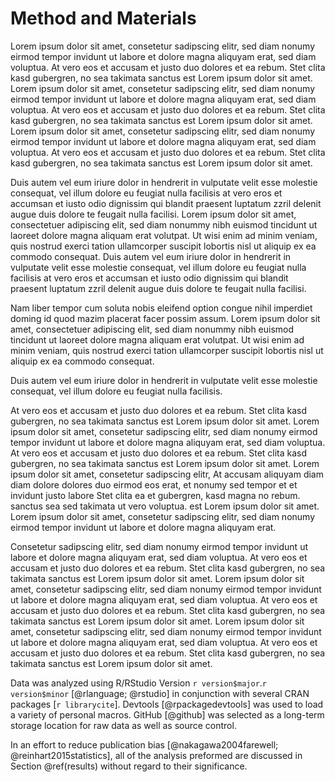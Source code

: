 # Method and Materials

Lorem ipsum dolor sit amet, consetetur sadipscing elitr, sed diam nonumy eirmod tempor invidunt ut labore et dolore magna aliquyam erat, sed diam voluptua.
At vero eos et accusam et justo duo dolores et ea rebum.
Stet clita kasd gubergren, no sea takimata sanctus est Lorem ipsum dolor sit amet.
Lorem ipsum dolor sit amet, consetetur sadipscing elitr, sed diam nonumy eirmod tempor invidunt ut labore et dolore magna aliquyam erat, sed diam voluptua.
At vero eos et accusam et justo duo dolores et ea rebum.
Stet clita kasd gubergren, no sea takimata sanctus est Lorem ipsum dolor sit amet.
Lorem ipsum dolor sit amet, consetetur sadipscing elitr, sed diam nonumy eirmod tempor invidunt ut labore et dolore magna aliquyam erat, sed diam voluptua.
At vero eos et accusam et justo duo dolores et ea rebum.
Stet clita kasd gubergren, no sea takimata sanctus est Lorem ipsum dolor sit amet.

Duis autem vel eum iriure dolor in hendrerit in vulputate velit esse molestie consequat, vel illum dolore eu feugiat nulla facilisis at vero eros et accumsan et iusto odio dignissim qui blandit praesent luptatum zzril delenit augue duis dolore te feugait nulla facilisi.
Lorem ipsum dolor sit amet, consectetuer adipiscing elit, sed diam nonummy nibh euismod tincidunt ut laoreet dolore magna aliquam erat volutpat.
Ut wisi enim ad minim veniam, quis nostrud exerci tation ullamcorper suscipit lobortis nisl ut aliquip ex ea commodo consequat.
Duis autem vel eum iriure dolor in hendrerit in vulputate velit esse molestie consequat, vel illum dolore eu feugiat nulla facilisis at vero eros et accumsan et iusto odio dignissim qui blandit praesent luptatum zzril delenit augue duis dolore te feugait nulla facilisi.

Nam liber tempor cum soluta nobis eleifend option congue nihil imperdiet doming id quod mazim placerat facer possim assum.
Lorem ipsum dolor sit amet, consectetuer adipiscing elit, sed diam nonummy nibh euismod tincidunt ut laoreet dolore magna aliquam erat volutpat.
Ut wisi enim ad minim veniam, quis nostrud exerci tation ullamcorper suscipit lobortis nisl ut aliquip ex ea commodo consequat.

Duis autem vel eum iriure dolor in hendrerit in vulputate velit esse molestie consequat, vel illum dolore eu feugiat nulla facilisis.

At vero eos et accusam et justo duo dolores et ea rebum.
Stet clita kasd gubergren, no sea takimata sanctus est Lorem ipsum dolor sit amet.
Lorem ipsum dolor sit amet, consetetur sadipscing elitr, sed diam nonumy eirmod tempor invidunt ut labore et dolore magna aliquyam erat, sed diam voluptua.
At vero eos et accusam et justo duo dolores et ea rebum.
Stet clita kasd gubergren, no sea takimata sanctus est Lorem ipsum dolor sit amet.
Lorem ipsum dolor sit amet, consetetur sadipscing elitr, At accusam aliquyam diam diam dolore dolores duo eirmod eos erat, et nonumy sed tempor et et invidunt justo labore Stet clita ea et gubergren, kasd magna no rebum.
sanctus sea sed takimata ut vero voluptua.
est Lorem ipsum dolor sit amet.
Lorem ipsum dolor sit amet, consetetur sadipscing elitr, sed diam nonumy eirmod tempor invidunt ut labore et dolore magna aliquyam erat. 

Consetetur sadipscing elitr, sed diam nonumy eirmod tempor invidunt ut labore et dolore magna aliquyam erat, sed diam voluptua.
At vero eos et accusam et justo duo dolores et ea rebum.
Stet clita kasd gubergren, no sea takimata sanctus est Lorem ipsum dolor sit amet.
Lorem ipsum dolor sit amet, consetetur sadipscing elitr, sed diam nonumy eirmod tempor invidunt ut labore et dolore magna aliquyam erat, sed diam voluptua.
At vero eos et accusam et justo duo dolores et ea rebum.
Stet clita kasd gubergren, no sea takimata sanctus est Lorem ipsum dolor sit amet.
Lorem ipsum dolor sit amet, consetetur sadipscing elitr, sed diam nonumy eirmod tempor invidunt ut labore et dolore magna aliquyam erat, sed diam voluptua.
At vero eos et accusam et justo duo dolores et ea rebum.
Stet clita kasd gubergren, no sea takimata sanctus est Lorem ipsum dolor sit amet.

Data was analyzed using R/RStudio Version `r version$major`.`r version$minor` [@rlanguage; @rstudio] in conjunction with several CRAN packages [`r librarycite`].
Devtools [@rpackagedevtools] was used to load a variety of personal macros.
GitHub [@github] was selected as a long-term storage location for raw data as well as source control.

In an effort to reduce publication bias [@nakagawa2004farewell; @reinhart2015statistics], all of the analysis preformed are discussed in Section \@ref(results) without regard to their significance.

